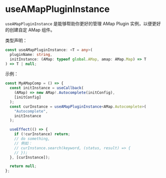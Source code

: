 
<Meta title="Hooks/useAMapPluginInstance" />

# useAMapPluginInstance

`useAMapPluginInstance` 是能够帮助你更好的管理 AMap Plugin 实例，以便更好的创建自定 AMap 组件。

类型声明：

```ts
const useAMapPluginInstance: <T = any>(
  pluginName: string,
  initInstance: (AMap: typeof global.AMap, amap: AMap.Map) => T
) => T | null;
```

示例：

```ts
const MyAMapComp = () => {
  const initInstance = useCallback(
    (AMap) => new AMap!.Autocomplete(initConfig),
    [initConfig]
  );
  const curInstance = useAMapPluginInstance<AMap.Autocomplete>(
    "Autocomplete",
    initInstance
  );

  useEffect(() => {
    if (!curInstance) return;
    // do something,
    // 例如：
    // curInstance.search(keyword, (status, result) => {
    // });
  }, [curInstance]);

  return null;
};
```
